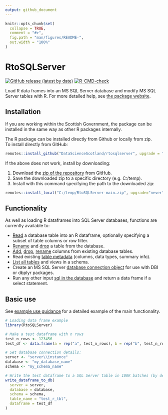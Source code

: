 ```yaml
---
output: github_document
---
```


<!-- README.md is generated from README.Rmd. Please edit that file -->

```r
knitr::opts_chunk$set(
  collapse = TRUE,
  comment = "#>",
  fig.path = "man/figures/README-",
  out.width = "100%"
)
```

# RtoSQLServer

<!-- badges: start -->
[![GitHub release (latest by date)](https://img.shields.io/github/v/release/ScotGovAnalysis/sgplot)](https://github.com/ScotGovAnalysis/sgplot/releases/latest)
[![R-CMD-check](https://github.com/DataScienceScotland/RtoSQLServer/workflows/R-CMD-check/badge.svg)](https://github.com/DataScienceScotland/RtoSQLServer/actions)
<!-- badges: end -->

Load R data frames into an MS SQL Server database and modify MS SQL Server tables
with R. For more detailed help, see [the package website](https://scotgovanalysis.github.io/RtoSQLServer).

## Installation

If you are working within the Scottish Government, the package can be installed in the same way as other R packages internally.

The R package can be installed directly from Github or locally from zip.  
To install directly from GitHub:

```r
remotes::install_github("DataScienceScotland/rtosqlserver", upgrade = "never")
```

If the above does not work, install by downloading:

1. Download the [zip of the repository](https://github.com/DataScienceScotland/RtoSQLServer/archive/refs/heads/main.zip) from GitHub.
2. Save the downloaded zip to a specific directory (e.g. C:/temp).
3. Install with this command specifying the path to the downloaded zip:
```r
remotes::install_local("C:/temp/RtoSQLServer-main.zip", upgrade="never")
```

## Functionality

As well as loading R dataframes into SQL Server databases, functions are currently available to: 

- [Read](https://scotgovanalysis.github.io/RtoSQLServer/reference/read_table_from_db.html) a database table into an R dataframe, optionally specifying a subset of table columns or row filter.
- [Rename](https://scotgovanalysis.github.io/RtoSQLServer/reference/rename_table.html) and [drop](https://scotgovanalysis.github.io/RtoSQLServer/reference/drop_table_from_db.html) a table from the database.
- [Add](https://scotgovanalysis.github.io/RtoSQLServer/reference/add_column.html), [drop](https://scotgovanalysis.github.io/RtoSQLServer/reference/drop_column.html), [rename](https://scotgovanalysis.github.io/RtoSQLServer/reference/rename_column.html) columns from existing database tables.
- Read existing [table metadata](https://scotgovanalysis.github.io/RtoSQLServer/reference/db_table_metadata.html) (columns, data types, summary info).
- [List all tables](https://scotgovanalysis.github.io/RtoSQLServer/reference/show_schema_tables.html) and views in a schema.
- Create an MS SQL Server [database connection object](https://scotgovanalysis.github.io/RtoSQLServer/reference/create_sqlserver_connection.html) for use with DBI or dbplyr packages.
- Run any other input [sql in the database](https://scotgovanalysis.github.io/RtoSQLServer/reference/execute_sql.html) and return a data frame if a select statement.  

## Basic use
See [example use guidance](articles/example_use.html) for a detailed example of the main functionality.
```r
# Loading data frame example
library(RtoSQLServer)

# Make a test dataframe with n rows
test_n_rows <- 123456
test_df <- data.frame(a = rep("a", test_n_rows), b = rep("b", test_n_rows))

# Set database connection details:
server <- "server\\instance"
database <- "my_database_name"
schema <- "my_schema_name"

# Write the test dataframe to a SQL Server table in 100K batches (by default system versioning is FALSE)
write_dataframe_to_db(
  server = server,
  database = database,
  schema = schema,
  table_name = "test_r_tbl",
  dataframe = test_df
)
```
